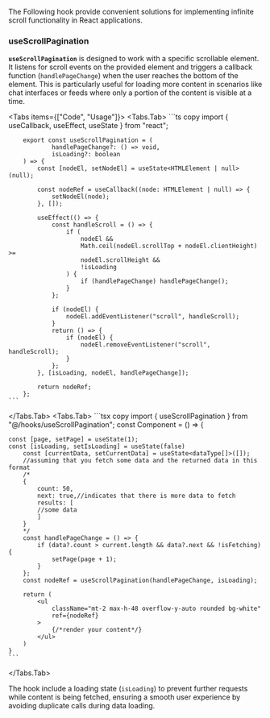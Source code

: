 
The Following hook provide convenient solutions for implementing infinite scroll functionality in React applications.

### useScrollPagination

**`useScrollPagination`** is designed to work with a specific scrollable element. It listens for scroll events on the provided element and triggers a callback function (`handlePageChange`) when the user reaches the bottom of the element. This is particularly useful for loading more content in scenarios like chat interfaces or feeds where only a portion of the content is visible at a time.

<Tabs items={["Code", "Usage"]}>
  <Tabs.Tab>
    ```ts copy
        import { useCallback, useEffect, useState } from "react";

        export const useScrollPagination = (
                handlePageChange?: () => void,
                isLoading?: boolean
        ) => {
            const [nodeEl, setNodeEl] = useState<HTMLElement | null>(null);

            const nodeRef = useCallback((node: HTMLElement | null) => {
                setNodeEl(node);
            }, []);

            useEffect(() => {
                const handleScroll = () => {
                    if (
                        nodeEl &&
                        Math.ceil(nodeEl.scrollTop + nodeEl.clientHeight) >=
                        nodeEl.scrollHeight &&
                        !isLoading
                    ) {
                        if (handlePageChange) handlePageChange();
                    }
                };

                if (nodeEl) {
                    nodeEl.addEventListener("scroll", handleScroll);
                }
                return () => {
                    if (nodeEl) {
                        nodeEl.removeEventListener("scroll", handleScroll);
                    }
                };
            }, [isLoading, nodeEl, handlePageChange]);

            return nodeRef;
        };
    ```

  </Tabs.Tab>
  <Tabs.Tab>
    ```tsx copy
    import { useScrollPagination } from "@/hooks/useScrollPagination";
    const Component = () => {

    const [page, setPage] = useState(1);
    const [isLoading, setIsLoading] = useState(false)
        const [currentData, setCurrentData] = useState<dataType[]>([]);
        //assuming that you fetch some data and the returned data in this format
        /*
        {
            count: 50,
            next: true,//indicates that there is more data to fetch
            results: [
            //some data
            ]
        }
        */
        const handlePageChange = () => {
            if (data?.count > current.length && data?.next && !isFetching) {
                setPage(page + 1);
            }
        };
        const nodeRef = useScrollPagination(handlePageChange, isLoading);

        return (
            <ul
                className="mt-2 max-h-48 overflow-y-auto rounded bg-white"
                ref={nodeRef}
            >
                {/*render your content*/}
            </ul>
        )
    }
    ```

 </Tabs.Tab>
</Tabs>

The hook include a loading state (`isLoading`) to prevent further requests while content is being fetched, ensuring a smooth user experience by avoiding duplicate calls during data loading.
